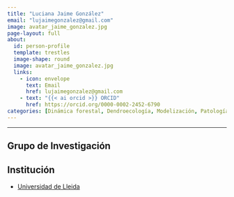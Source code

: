 ```yaml
---
title: "Luciana Jaime González"
email: "lujaimegonzalez@gmail.com"  
image: avatar_jaime_gonzalez.jpg
page-layout: full
about: 
  id: person-profile
  template: trestles
  image-shape: round
  image: avatar_jaime_gonzalez.jpg
  links:
    - icon: envelope
      text: Email
      href: lujaimegonzalez@gmail.com
    - text: "{{< ai orcid >}} ORCID"
      href: https://orcid.org/0000-0002-2452-6790
categories: [Dinámica forestal, Dendroecología, Modelización, Patología]
---
```

 
<hr>

:::{#person-profile}

## Grupo de Investigación


## Institución
- [Universidad de Lleida](https://www.udl.cat/)

:::
